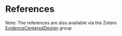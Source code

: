 # References {.unnumbered}

Note:  The references are also available via the Zotero [EvidenceCenteredDesign](https://www.zotero.org/groups/4900299/evidencecentereddesign) group

::: {#refs}
:::
